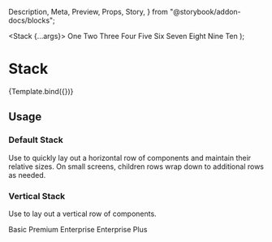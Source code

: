   Description,
  Meta,
  Preview,
  Props,
  Story,
} from "@storybook/addon-docs/blocks";

<Meta component={Stack} title="Components / Structure / Stack" />

  <Stack {...args}>
    <Card>One</Card>
    <Card>Two</Card>
    <Card>Three</Card>
    <Card>Four</Card>
    <Card>Five</Card>
    <Card>Six</Card>
    <Card>Seven</Card>
    <Card>Eight</Card>
    <Card>Nine</Card>
    <Card>Ten</Card>
  </Stack>
);

# Stack

<Description of={Stack} />

<Preview withToolbar>
  <Story name="Example">{Template.bind({})}</Story>
</Preview>

<Props of={Stack} />

## Usage

### Default Stack

Use to quickly lay out a horizontal row of components and maintain their relative sizes.
On small screens, children rows wrap down to additional rows as needed.

### Vertical Stack

Use to lay out a vertical row of components.

<Preview>
  <Story name="Vertical">
    <Stack vertical>
      <Badge>Basic</Badge>
      <Badge>Premium</Badge>
      <Stack>
        <Badge>Enterprise</Badge>
        <Badge>Enterprise Plus</Badge>
      </Stack>
    </Stack>
  </Story>
</Preview>
